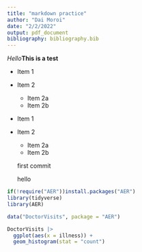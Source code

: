 ```yaml
---
title: "markdown practice"
author: "Dai Moroi"
date: "2/2/2022"
output: pdf_document
bibliography: bibliography.bib
---
```


*Hello***This is a test**

* Item 1
* Item 2
    + Item 2a
    + Item 2b

- Item 1
- Item 2 
  - Item 2a
  - Item 2b
  
  
  
  first commit
  
  hello
  
```r

if(!require("AER"))install.packages("AER")
library(tidyverse)
library(AER)

data("DoctorVisits", package = "AER")

DoctorVisits |>
  ggplot(aes(x = illness)) +
  geom_histogram(stat = "count")
```
  
  